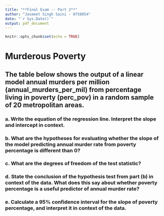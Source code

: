 ```yaml
---
title: "**Final Exam -- Part 2**"
author: "Jasmeet Singh Saini - 0758054"
date: "`r Sys.Date()`"
output: pdf_document
---
```


```r
knitr::opts_chunk$set(echo = TRUE)
```

# Murderous Poverty

## The table below shows the output of a linear model annual murders per million (annual_murders_per_mil) from percentage living in poverty (perc_pov) in a random sample of 20 metropolitan areas.

### a. Write the equation of the regression line. Interpret the slope and intercept in context.

### b. What are the hypotheses for evaluating whether the slope of the model predicting annual murder rate from poverty percentage is different than 0?

### c. What are the degrees of freedom of the test statistic?

### d. State the conclusion of the hypothesis test from part (b) in context of the data. What does this say about whether poverty percentage is a useful predictor of annual murder rate?

### e. Calculate a 95% confidence interval for the slope of poverty percentage, and interpret it in context of the data.

